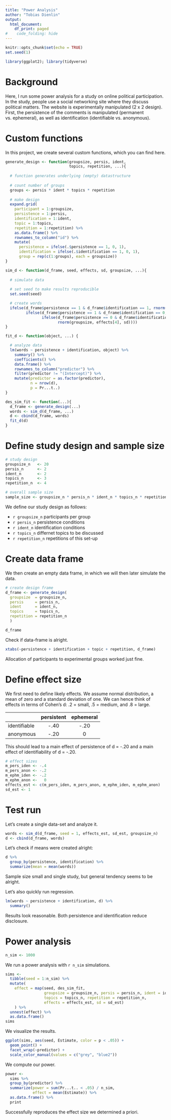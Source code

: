 ```yaml
---
title: "Power Analysis"
author: "Tobias Dienlin"
output:
  html_document:
    df_print: paged
#    code_folding: hide
---
```


```r
knitr::opts_chunk$set(echo = TRUE)
set.seed(1)
```

```r
library(ggplot2); library(tidyverse)
```

# Background

Here, I run some power analysis for a study on online political participation. In the study, people use a social networking site where they discuss political matters. The website is experimentally manipulated (2 x 2 design). First, the persistence of the comments is manipulated (permanent vs. ephemeral), as well as identification (identifiable vs. anonymous).

# Custom functions

In this project, we create several custom functions, which you can find here.

```r
generate_design <- function(groupsize, persis, ident, 
                            topics, repetition, ...){
  
  # function generates underlying (empty) datastructure
  
  # count number of groups
  groups <- persis * ident * topics * repetition
  
  # make design
  expand.grid(
    participant = 1:groupsize, 
    persistence = 1:persis, 
    identification = 1:ident, 
    topic = 1:topics,
    repetition = 1:repetition) %>% 
    as.data.frame() %>% 
    rownames_to_column("id") %>% 
    mutate(
      persistence = ifelse(.$persistence == 1, 0, 1),
      identification = ifelse(.$identification == 1, 0, 1),
      group = rep(c(1:groups), each = groupsize))
}

sim_d <- function(d_frame, seed, effects, sd, groupsize, ...){
  
  # simulate data
  
  # set seed to make results reproducible
  set.seed(seed)

  # create words
  ifelse(d_frame$persistence == 1 & d_frame$identification == 1, rnorm(groupsize, effects[1], sd),
         ifelse(d_frame$persistence == 1 & d_frame$identification == 0, rnorm(groupsize, effects[2], sd),
                ifelse(d_frame$persistence == 0 & d_frame$identification == 1, rnorm(groupsize, effects[3], sd),
                       rnorm(groupsize, effects[4], sd))))
}

fit_d <- function(object, ...) {

  # analyze data
  lm(words ~ persistence + identification, object) %>% 
    summary() %>% 
    coefficients() %>%
    data.frame() %>% 
    rownames_to_column("predictor") %>% 
    filter(predictor != "(Intercept)") %>% 
    mutate(predictor = as.factor(predictor),
           n = nrow(d),
           p = Pr...t..)
}

des_sim_fit <- function(...){
  d_frame <- generate_design(...)
  words <- sim_d(d_frame, ...)
  d <- cbind(d_frame, words)
  fit_d(d)
}
```

# Define study design and sample size

```r
# study design
groupsize_n   <- 20
persis_n      <- 2
ident_n       <- 2 
topics_n      <- 3
repetition_n  <- 4

# overall sample size
sample_size <- groupsize_n * persis_n * ident_n * topics_n * repetition_n
```

We define our study design as follows:

- `r groupsize_n` participants per group
- `r persis_n` persistence conditions
- `r ident_n` identification conditions
- `r topics_n` differnet topics to be discussed
- `r repetition_n` repetitions of this set-up

# Create data frame

We then create an empty data frame, in which we will then later simulate the data.

```r
# create design frame
d_frame <- generate_design(
  groupsize  = groupsize_n,
  persis     = persis_n,  
  ident      = ident_n,     
  topics     = topics_n,  
  repetition = repetition_n
  )

d_frame
```

Check if data-frame is alright.

```r
xtabs(~persistence + identification + topic + repetition, d_frame)
```

Allocation of participants to experimental groups worked just fine.

# Define effect size

We first need to define likely effects. We assume normal distribution, a mean of zero and a standard deviation of one. We can hence think of effects in terms of Cohen's d: .2 = small, .5 = medium, and .8 = large.

|              | persistent | ephemeral |
|--------------|:----------:|:---------:|
| identifiable |    -.40    |   -.20    |
| anonymous    |    -.20    |     0     |

This should lead to a main effect of persistence of d = -.20 and a main effect of identifiability of d = -.20.

```r
# effect sizes
m_pers_iden <- -.4
m_pers_anon <- -.2
m_ephm_iden <- -.2
m_ephm_anon <-   0
effects_est <- c(m_pers_iden, m_pers_anon, m_ephm_iden, m_ephm_anon)
sd_est <- 1
```

# Test run

Let's create a single data-set and analyze it.

```r
words <- sim_d(d_frame, seed = 1, effects_est, sd_est, groupsize_n)
d <- cbind(d_frame, words)
```

Let's check if means were created alright:

```r
d %>% 
  group_by(persistence, identification) %>% 
  summarize(mean = mean(words))
```

Sample size small and single study, but general tendency seems to be alright.

Let's also quickly run regression.

```r
lm(words ~ persistence + identification, d) %>% 
  summary()
```

Results look reasonable. Both persistence and identification reduce disclosure.

# Power analysis

```r
n_sim <- 1000
```

We run a power analysis with `r n_sim` simulations.

```r
sims <-
  tibble(seed = 1:n_sim) %>% 
  mutate(
    effect = map(seed, des_sim_fit, 
                 groupsize = groupsize_n, persis = persis_n, ident = ident_n, 
                 topics = topics_n, repetition = repetition_n, 
                 effects = effects_est, sd = sd_est)
    ) %>% 
  unnest(effect) %>% 
  as.data.frame()
sims
```

We visualize the results.

```r
ggplot(sims, aes(seed, Estimate, color = p < .05)) +
  geom_point() + 
  facet_wrap(~predictor) +
  scale_color_manual(values = c("grey", "blue2"))
```

We compute our power.

```r
power <- 
  sims %>% 
  group_by(predictor) %>% 
  summarize(power = sum(Pr...t.. < .05) / n_sim,
            effect = mean(Estimate)) %>% 
  as.data.frame() %>% 
  print
```

Successfully reproduces the effect size we determined a priori.